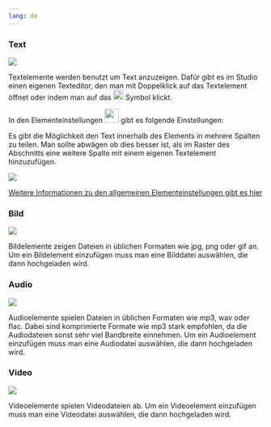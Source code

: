```yaml
---
lang: de
---
```


### Text
![](Grafiken/medium_text.png)

Textelemente werden benutzt um Text anzuzeigen. Dafür gibt es im Studio einen eigenen Texteditor, den man mit Doppelklick auf das Textelement öffnet oder indem man auf das ![](Grafiken/text_bearbeiten.png){width=20} Symbol klickt.

In den Elementeinstellungen ![](../Elementeinstellungen/Grafiken/elementeinstellungen_symbol.png){width=28} gibt es folgende Einstellungen:

Es gibt die Möglichkeit den Text innerhalb des Elements in mehrere Spalten zu teilen. Man sollte abwägen ob dies besser ist, als im Raster des Abschnitts eine weitere Spalte mit einem eigenen Textelement hinzuzufügen.

![](Grafiken/text_spalten_anzahl.png)

[Weitere Informationen zu den allgemeinen Elementeinstellungen gibt es hier](../Elementeinstellungen/elementeinstellungen.qmd)

### Bild
![](Grafiken/medium_bild.png)

Bildelemente zeigen Dateien in üblichen Formaten wie jpg, png oder gif an. Um ein Bildelement einzufügen muss man eine Bilddatei auswählen, die dann hochgeladen wird.

### Audio
![](Grafiken/medium_audio.png)

Audioelemente spielen Dateien in üblichen Formaten wie mp3, wav oder flac. Dabei sind komprimierte Formate wie mp3 stark empfohlen, da die Audiodateien sonst sehr viel Bandbreite einnehmen. Um ein Audioelement einzufügen muss man eine Audiodatei auswählen, die dann hochgeladen wird.

### Video
![](Grafiken/medium_video.png)

Videoelemente spielen Videodateien ab. Um ein Videoelement einzufügen muss man eine Videodatei auswählen, die dann hochgeladen wird.